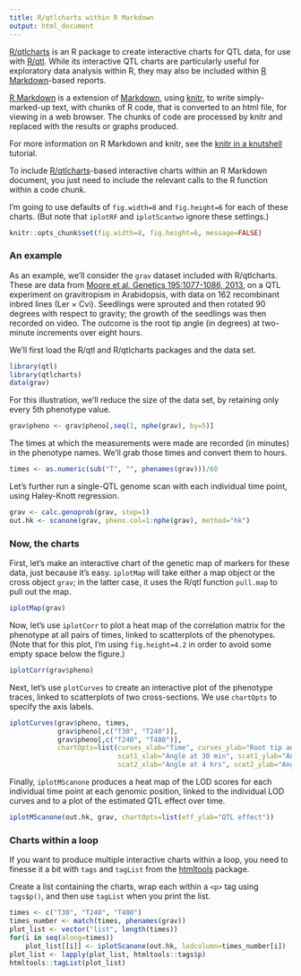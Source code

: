 ```yaml
---
title: R/qtlcharts within R Markdown
output: html_document
---
```


[R/qtlcharts](https://kbroman.org/qtlcharts) is an R package to
create interactive charts for QTL data, for use with
[R/qtl](https://rqtl.org).
While its interactive QTL charts are particularly useful for
exploratory data analysis within R, they may also be included within
[R Markdown](https://rmarkdown.rstudio.com)-based reports.

[R Markdown](https://rmarkdown.rstudio.com) is a
extension of [Markdown](https://daringfireball.net/projects/markdown/),
using [knitr](https://yihui.name/knitr/), to write simply-marked-up
text, with chunks of R code, that is converted to an html file, for
viewing in a web browser. The chunks of code are processed by knitr and
replaced with the results or graphs produced.

For more information on R Markdown and knitr, see the
[knitr in a knutshell](https://kbroman.org/knitr_knutshell/)
tutorial.

To include [R/qtlcharts](https://kbroman.org/qtlcharts)-based
interactive charts within an R Markdown document, you just need to include the
relevant calls to the R function within a code chunk.

I'm going to use defaults of `fig.width=8` and `fig.height=6` for
each of these charts. (But note that `iplotRF` and `iplotScantwo` ignore
these settings.)

```r
knitr::opts_chunk$set(fig.width=8, fig.height=6, message=FALSE)
```


### An example

As an example, we'll consider the `grav` dataset included with
R/qtlcharts. These are data from
[Moore et al. Genetics 195:1077-1086, 2013](https://www.ncbi.nlm.nih.gov/pubmed/23979570),
on a QTL experiment on gravitropism in Arabidopsis, with data on 162
recombinant inbred lines (Ler &times; Cvi). Seedlings were sprouted
and then rotated 90 degrees with respect to gravity; the growth of the
seedlings was then recorded on video. The outcome is the root tip
angle (in degrees) at two-minute increments over eight hours.

We'll first load the R/qtl and R/qtlcharts packages and the data set.

```r
library(qtl)
library(qtlcharts)
data(grav)
```

For this illustration, we'll reduce the size of the data set, by
retaining only every 5th phenotype value.

```r
grav$pheno <- grav$pheno[,seq(1, nphe(grav), by=5)]
```

The times at which the measurements were made are recorded (in
minutes) in the phenotype names. We'll grab those times and convert
them to hours.

```r
times <- as.numeric(sub("T", "", phenames(grav)))/60
```

Let's further run a single-QTL genome scan with each individual time
point, using Haley-Knott regression.

```r
grav <- calc.genoprob(grav, step=1)
out.hk <- scanone(grav, pheno.col=1:nphe(grav), method="hk")
```



### Now, the charts

First, let's make an interactive chart of the genetic map of markers
for these data, just because it's easy. `iplotMap` will take either a
map object or the cross object `grav`; in the latter case, it uses
the R/qtl function `pull.map` to pull out the map.

```r
iplotMap(grav)
```

Now, let's use `iplotCorr` to plot a heat map of the correlation
matrix for the phenotype at all pairs of times, linked to scatterplots
of the phenotypes. (Note that for this plot, I'm using
`fig.height=4.2` in order to avoid some empty space below the figure.)

```r
iplotCorr(grav$pheno)
```

Next, let's use `plotCurves` to create an interactive plot of the
phenotype traces, linked to scatterplots of two cross-sections.
We use `chartOpts` to specify the axis labels.

```r
iplotCurves(grav$pheno, times,
            grav$pheno[,c("T30", "T240")],
            grav$pheno[,c("T240", "T480")],
            chartOpts=list(curves_xlab="Time", curves_ylab="Root tip angle",
                           scat1_xlab="Angle at 30 min", scat1_ylab="Angle at 4 hrs",
                           scat2_xlab="Angle at 4 hrs", scat2_ylab="Angle at 8 hrs"))
```


Finally, `iplotMScanone` produces a heat map of the LOD scores for
each individual time point at each genomic position, linked to the
individual LOD curves and to a plot of the estimated QTL effect over
time.

```r
iplotMScanone(out.hk, grav, chartOpts=list(eff_ylab="QTL effect"))
```

### Charts within a loop

If you want to produce multiple interactive charts within a loop, you
need to finesse it a bit with `tags` and `tagList` from the
[htmltools](https://github.com/rstudio/htmltools) package.

Create a list containing the charts, wrap each within a `<p>` tag
using `tags$p()`, and then use `tagList` when you print the list.

```r
times <- c("T30", "T240", "T480")
times_number <- match(times, phenames(grav))
plot_list <- vector("list", length(times))
for(i in seq(along=times))
    plot_list[[i]] <- iplotScanone(out.hk, lodcolumn=times_number[i])
plot_list <- lapply(plot_list, htmltools::tags$p)
htmltools::tagList(plot_list)
```
